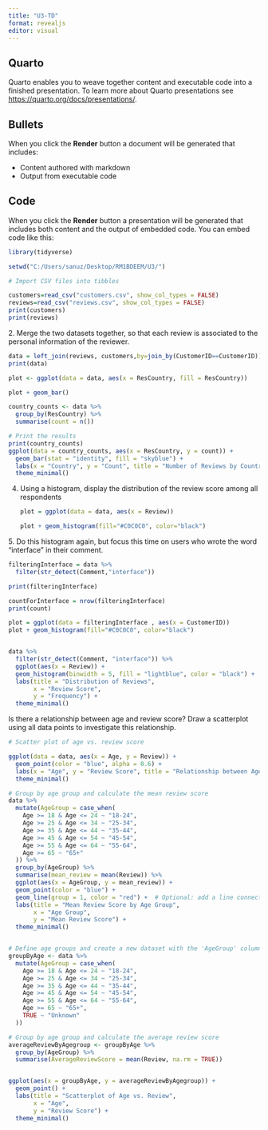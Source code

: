 ---
title: "U3-TD"
format: revealjs
editor: visual
---

## Quarto

Quarto enables you to weave together content and executable code into a finished presentation. To learn more about Quarto presentations see <https://quarto.org/docs/presentations/>.

## Bullets

When you click the **Render** button a document will be generated that includes:

-   Content authored with markdown
-   Output from executable code

## Code

When you click the **Render** button a presentation will be generated that includes both content and the output of embedded code. You can embed code like this:

```{r}

library(tidyverse)

```

```{r}
setwd("C:/Users/sanuz/Desktop/RM1BDEEM/U3/")

# Import CSV files into tibbles

customers=read_csv("customers.csv", show_col_types = FALSE)
reviews=read_csv("reviews.csv", show_col_types = FALSE)
print(customers)
print(reviews)

```

2\. Merge the two datasets together, so that each review is associated to the personal information of the reviewer.

```{r}

data = left_join(reviews, customers,by=join_by(CustomerID==CustomerID))
print(data)
```

```{r}
plot <- ggplot(data = data, aes(x = ResCountry, fill = ResCountry))

plot + geom_bar()
```

```{r}
country_counts <- data %>%
  group_by(ResCountry) %>%
  summarise(count = n())

# Print the results
print(country_counts)
ggplot(data = country_counts, aes(x = ResCountry, y = count)) +
  geom_bar(stat = "identity", fill = "skyblue") +
  labs(x = "Country", y = "Count", title = "Number of Reviews by Country") +
  theme_minimal()
```

4.  Using a histogram, display the distribution of the review score among all respondents

    ```{r}
    plot = ggplot(data = data, aes(x = Review))

    plot + geom_histogram(fill="#C0C0C0", color="black")

    ```

5\. Do this histogram again, but focus this time on users who wrote the word “interface” in their comment.

```{r}
filteringInterface = data %>%
  filter(str_detect(Comment,"interface"))

print(filteringInterface)

countForInterface = nrow(filteringInterface)
print(count)

plot = ggplot(data = filteringInterface , aes(x = CustomerID))
plot + geom_histogram(fill="#C0C0C0", color="black")



```

```{r}
data %>%
  filter(str_detect(Comment, "interface")) %>%
  ggplot(aes(x = Review)) +
  geom_histogram(binwidth = 5, fill = "lightblue", color = "black") +
  labs(title = "Distribution of Reviews",
       x = "Review Score",
       y = "Frequency") +
  theme_minimal()

```

Is there a relationship between age and review score? Draw a scatterplot using all
data points to investigate this relationship.

```{r}
# Scatter plot of age vs. review score

ggplot(data = data, aes(x = Age, y = Review)) +
  geom_point(color = "blue", alpha = 0.6) +
  labs(x = "Age", y = "Review Score", title = "Relationship between Age and Review Score") +
  theme_minimal()

```

```{r}


# Group by age group and calculate the mean review score
data %>%
  mutate(AgeGroup = case_when(
    Age >= 18 & Age <= 24 ~ "18-24",
    Age >= 25 & Age <= 34 ~ "25-34",
    Age >= 35 & Age <= 44 ~ "35-44",
    Age >= 45 & Age <= 54 ~ "45-54",
    Age >= 55 & Age <= 64 ~ "55-64",
    Age >= 65 ~ "65+"
  )) %>%
  group_by(AgeGroup) %>%
  summarise(mean_review = mean(Review)) %>%
  ggplot(aes(x = AgeGroup, y = mean_review)) +
  geom_point(color = "blue") +
  geom_line(group = 1, color = "red") +  # Optional: add a line connecting the points
  labs(title = "Mean Review Score by Age Group",
       x = "Age Group",
       y = "Mean Review Score") +
  theme_minimal()



```

```{r}

# Define age groups and create a new dataset with the 'AgeGroup' column
groupByAge <- data %>%
  mutate(AgeGroup = case_when(
    Age >= 18 & Age <= 24 ~ "18-24",
    Age >= 25 & Age <= 34 ~ "25-34",
    Age >= 35 & Age <= 44 ~ "35-44",
    Age >= 45 & Age <= 54 ~ "45-54",
    Age >= 55 & Age <= 64 ~ "55-64",
    Age >= 65 ~ "65+",
    TRUE ~ "Unknown"
  ))

# Group by age group and calculate the average review score
averageReviewByAgegroup <- groupByAge %>%
  group_by(AgeGroup) %>%
  summarise(AverageReviewScore = mean(Review, na.rm = TRUE))


ggplot(aes(x = groupByAge, y = averageReviewByAgegroup)) +
  geom_point() +
  labs(title = "Scatterplot of Age vs. Review",
       x = "Age",
       y = "Review Score") +
  theme_minimal()
```
